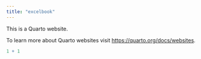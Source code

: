 ```yaml
---
title: "excelbook"
---
```


This is a Quarto website.

To learn more about Quarto websites visit <https://quarto.org/docs/websites>.

```r
1 + 1
```
